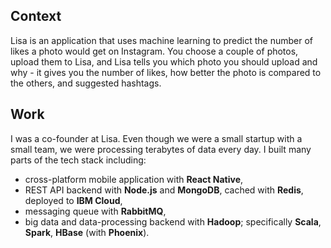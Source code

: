 <div>
<h2>Context</h2>
Lisa is an application that uses machine learning to predict the number of likes a photo would get on Instagram. You choose a couple of photos, upload them to Lisa, and Lisa tells you which photo you should upload and why - it gives you the number of likes, how better the photo is compared to the others, and suggested hashtags.

<h2>Work</h2>
I was a co-founder at Lisa. Even though we were a small startup with a small team, we were processing terabytes of data every day. I built many parts of the tech stack including:

* cross-platform mobile application with **React Native**,
* REST API backend with **Node.js** and **MongoDB**, cached with **Redis**, deployed to **IBM Cloud**,
* messaging queue with **RabbitMQ**,
* big data and data-processing backend with **Hadoop**; specifically **Scala**, **Spark**, **HBase** (with **Phoenix**).

</div>